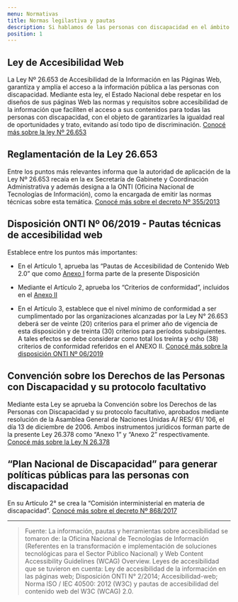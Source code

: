 ```yaml
---
menu: Normativas
title: Normas legilastiva y pautas
description: Si hablamos de las personas con discapacidad en el ámbito de las tecnologías de la información y la comunicación es necesario considerar el aspecto legislativo.
position: 1
---
```


## Ley de Accesibilidad Web

La Ley Nº 26.653 de Accesibilidad de la Información en las Páginas Web, garantiza y amplía el acceso a la información pública a las personas con discapacidad. Mediante esta ley, el Estado Nacional debe respetar en los diseños de sus páginas Web las normas y requisitos sobre accesibilidad de la información que faciliten el acceso a sus contenidos para todas las personas con discapacidad, con el objeto de garantizarles la igualdad real de oportunidades y trato, evitando así todo tipo de discriminación. 
[Conocé más sobre la ley Nº 26.653](http://servicios.infoleg.gob.ar/infolegInternet/anexos/175000-179999/175694/norma.htm)

## Reglamentación de la Ley 26.653

Entre los puntos más relevantes informa que la autoridad de aplicación de la Ley Nº 26.653 recaía en la ex Secretaría de Gabinete y Coordinación Administrativa y además designa a la ONTI (Oficina Nacional de Tecnologías de Información), como la encargada de emitir las normas técnicas sobre esta temática. 
[Conocé más sobre el decreto Nº 355/2013](http://servicios.infoleg.gob.ar/infolegInternet/anexos/210000-214999/210143/norma.htm)

## Disposición ONTI Nº 06/2019 - Pautas técnicas de accesibilidad web

Establece entre los puntos más importantes:
- En el Artículo 1, aprueba las “Pautas de Accesibilidad de Contenido Web 2.0” que como [Anexo I](http://servicios.infoleg.gob.ar/infolegInternet/anexos/325000-329999/329284/disp6-1.pdf) forma parte de la presente Disposición

- Mediante el Artículo 2, aprueba los “Criterios de conformidad”, incluidos en el [Anexo II](http://servicios.infoleg.gob.ar/infolegInternet/anexos/325000-329999/329284/disp6-2.pdf)

- En el Artículo 3, establece que el nivel mínimo de conformidad a ser cumplimentado por las organizaciones alcanzadas por la Ley N° 26.653 deberá ser de veinte (20) criterios para el primer año de vigencia de esta disposición y de treinta (30) criterios para períodos subsiguientes. A tales efectos se debe considerar como total los treinta y ocho (38) criterios de conformidad referidos en el ANEXO II.
[Conocé más sobre la disposición ONTI Nº 06/2019](http://servicios.infoleg.gob.ar/infolegInternet/anexos/325000-329999/329284/norma.htm)


## Convención sobre los Derechos de las Personas con Discapacidad y su protocolo facultativo

Mediante esta Ley se aprueba la Convención sobre los Derechos de las Personas con Discapacidad y su protocolo facultativo, aprobados mediante resolución de la Asamblea General de Naciones Unidas A/ RES/ 61/ 106, el día 13 de diciembre de 2006. Ambos instrumentos jurídicos forman parte de la presente Ley 26.378 como “Anexo 1” y “Anexo 2” respectivamente. 
[Conocé más sobre la Ley N 26.378](http://servicios.infoleg.gob.ar/infolegInternet/anexos/140000-144999/141317/norma.htm)

## “Plan Nacional de Discapacidad” para generar políticas públicas para las personas con discapacidad

En su Artículo 2° se crea la “Comisión interministerial en materia de discapacidad”. 
[Conocé más sobre el decreto Nº 868/2017](http://servicios.infoleg.gob.ar/infolegInternet/anexos/280000-284999/283868/norma.htm)





--------------

> Fuente: La información, pautas y herramientas sobre accesibilidad se tomaron de: la Oficina Nacional de Tecnologías de Información (Referentes en la transformación e implementación de soluciones tecnológicas para el Sector Público Nacional) y Web Content Accessibility Guidelines (WCAG) Overview. 
Leyes de accesibilidad que se tuvieron en cuenta: Ley de accesibilidad de la información en las páginas web; Disposición ONTI N° 2/2014; Accesibilidad-web; Norma ISO / IEC 40500: 2012 (W3C) y pautas de accesibilidad del contenido web del W3C (WCAG) 2.0.
